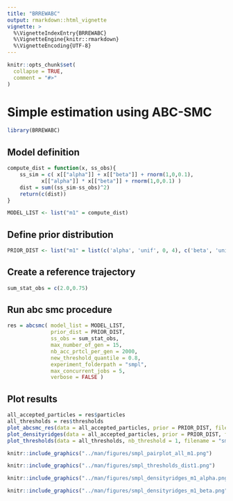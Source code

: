 ```yaml
---
title: "BRREWABC"
output: rmarkdown::html_vignette
vignette: >
  %\VignetteIndexEntry{BRREWABC}
  %\VignetteEngine{knitr::rmarkdown}
  %\VignetteEncoding{UTF-8}
---
```


```r
knitr::opts_chunk$set(
  collapse = TRUE,
  comment = "#>"
)
```

# Simple estimation using ABC-SMC

```r
library(BRREWABC)
```

## Model definition
```r
compute_dist = function(x, ss_obs){
    ss_sim = c( x[["alpha"]] + x[["beta"]] + rnorm(1,0,0.1),
           x[["alpha"]] * x[["beta"]] + rnorm(1,0,0.1) )
    dist = sum((ss_sim-ss_obs)^2)
    return(c(dist))
}

MODEL_LIST <- list("m1" = compute_dist)
```

## Define prior distribution
```r
PRIOR_DIST <- list("m1" = list(c('alpha', 'unif', 0, 4), c('beta', 'unif', 0, 1)))
```

## Create a reference trajectory
```r
sum_stat_obs = c(2.0,0.75)
```

## Run abc smc procedure
```r
res = abcsmc( model_list = MODEL_LIST,
              prior_dist = PRIOR_DIST,
              ss_obs = sum_stat_obs,
              max_number_of_gen = 15,
              nb_acc_prtcl_per_gen = 2000,
              new_threshold_quantile = 0.8,
              experiment_folderpath = "smpl",
              max_concurrent_jobs = 5,
              verbose = FALSE )
```

## Plot results
```r
all_accepted_particles = res$particles
all_thresholds = res$thresholds
plot_abcsmc_res(data = all_accepted_particles, prior = PRIOR_DIST, filename = "smpl_pairplot_all.png", colorpal = "YlGnBu")
plot_densityridges(data = all_accepted_particles, prior = PRIOR_DIST, filename = "smpl_densityridges.png", colorpal = "YlGnBu")
plot_thresholds(data = all_thresholds, nb_threshold = 1, filename = "smpl_thresholds.png", colorpal = "YlGnBu")
```

```r
knitr::include_graphics("../man/figures/smpl_pairplot_all_m1.png")
```

```r
knitr::include_graphics("../man/figures/smpl_thresholds_dist1.png")
```

```r
knitr::include_graphics("../man/figures/smpl_densityridges_m1_alpha.png")
```

```r
knitr::include_graphics("../man/figures/smpl_densityridges_m1_beta.png")
```
